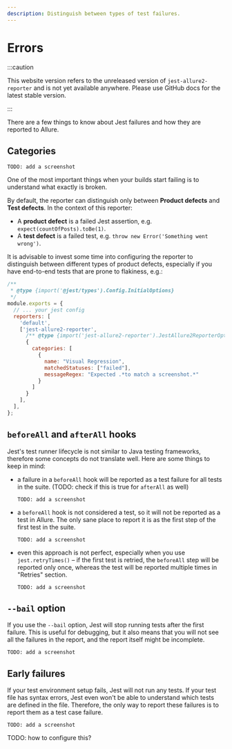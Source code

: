 ```yaml
---
description: Distinguish between types of test failures.
---
```


# Errors

:::caution

This website version refers to the unreleased version of `jest-allure2-reporter` and is not yet available
anywhere. Please use GitHub docs for the latest stable version.

:::

There are a few things to know about Jest failures and how they are reported to Allure.

## Categories

```
TODO: add a screenshot
```

One of the most important things when your builds start failing is to understand what exactly is broken.

By default, the reporter can distinguish only between **Product defects** and **Test defects**. In the context of this reporter:

* A **product defect** is a failed Jest assertion, e.g. `expect(countOfPosts).toBe(1)`.
* A **test defect** is a failed test, e.g. `throw new Error('Something went wrong')`.

It is advisable to invest some time into configuring the reporter to distinguish between different types of product defects, especially if you have end-to-end tests that are prone to flakiness, e.g.:

```js title="jest.config.js"
/**
 * @type {import('@jest/types').Config.InitialOptions}
 */
module.exports = {
  // ... your jest config
  reporters: [
    'default',
    ['jest-allure2-reporter',
      /** @type {import('jest-allure2-reporter').JestAllure2ReporterOptions} */
      {
        categories: [
          {
            name: "Visual Regression",
            matchedStatuses: ["failed"],
            messageRegex: "Expected .*to match a screenshot.*"
          }
        ]
      }
    ],
  ],
};
```

## `beforeAll` and `afterAll` hooks

Jest's test runner lifecycle is not similar to Java testing frameworks, therefore some concepts do not translate well. Here are some things to keep in mind:

* a failure in a `beforeAll` hook will be reported as a test failure for all tests in the suite. (TODO: check if this is true for `afterAll` as well)
  ```
  TODO: add a screenshot
  ```
* a `beforeAll` hook is not considered a test, so it will not be reported as a test in Allure. The only sane place to report it is as the first step of the first test in the suite.
  ```
  TODO: add a screenshot
  ```
* even this approach is not perfect, especially when you use `jest.retryTimes()` – if the first test is retried, the `beforeAll` step will be reported only once, whereas the test will be reported multiple times in "Retries" section.
  ```
  TODO: add a screenshot
  ```

## `--bail` option

If you use the `--bail` option, Jest will stop running tests after the first failure. This is useful for debugging, but it also means that you will not see all the failures in the report, and the report itself might be incomplete.

```
TODO: add a screenshot
```

## Early failures

If your test environment setup fails, Jest will not run any tests. If your test file has syntax errors, Jest even won't be able to understand which tests are defined in the file. Therefore, the only way to report these failures is to report them as a test case failure.

```
TODO: add a screenshot
```

TODO: how to configure this?
